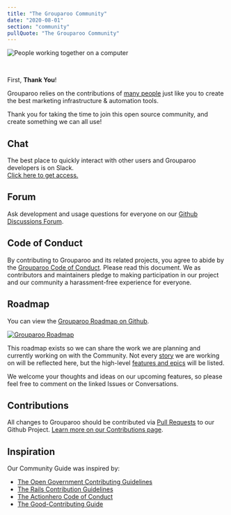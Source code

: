 ```yaml
---
title: "The Grouparoo Community"
date: "2020-08-01"
section: "community"
pullQuote: "The Grouparoo Community"
---
```


<Image
  thumbnail
  src="community/community.jpg"
  alt="People working together on a computer"
  width={815}
  height={465}
/>

<br />

First, **Thank You**!

Grouparoo relies on the contributions of [many people](https://github.com/grouparoo/grouparoo/graphs/contributors) just like you to create the best marketing infrastructure & automation tools.

Thank you for taking the time to join this open source community, and create something we can all use!

## Chat

The best place to quickly interact with other users and Grouparoo developers is on Slack.<br/>[Click here to get access.](/chat)

## Forum

Ask development and usage questions for everyone on our [Github Discussions Forum](https://github.com/grouparoo/grouparoo/discussions).

## Code of Conduct

By contributing to Grouparoo and its related projects, you agree to abide by the [Grouparoo Code of Conduct](/docs/community/code-of-conduct). Please read this document. We as contributors and maintainers pledge to making participation in our project and our community a harassment-free experience for everyone.

## Roadmap

You can view the [Grouparoo Roadmap on Github](/roadmap).

<a href="/roadmap">
  <Image
    thumbnail
    src="community/roadmap.png"
    alt="Grouparoo Roadmap"
    width={1000}
    height={635}
  />
</a>

This roadmap exists so we can share the work we are planning and currently working on with the Community. Not every [story](https://www.pivotaltracker.com/help/articles/terminology/#story) we are working on will be reflected here, but the high-level [features and epics](https://www.pivotaltracker.com/help/articles/terminology/#epic) will be listed.

We welcome your thoughts and ideas on our upcoming features, so please feel free to comment on the linked Issues or Conversations.

## Contributions

All changes to Grouparoo should be contributed via [Pull Requests](https://github.com/grouparoo/grouparoo/pulls) to our Github Project. [Learn more on our Contributions page](/docs/community/contributions).

## Inspiration

<p>Our Community Guide was inspired by:</p>
<ul>
  <li>
    <a
      href="https://github.com/opengovernment/opengovernment/blob/master/CONTRIBUTING.md"
      target="_blank"
      rel="noreferrer nofollow"
    >
      The Open Government Contributing Guidelines
    </a>
  </li>
  <li>
    <a
      href="https://github.com/rails/rails/blob/master/CONTRIBUTING.md"
      target="_blank"
      rel="noreferrer nofollow"
    >
      The Rails Contribution Guidelines
    </a>
  </li>
  <li>
    <a
      href="https://github.com/actionhero/actionhero/blob/master/.github/CONTRIBUTING.md"
      target="_blank"
      rel="noreferrer"
    >
      The Actionhero Code of Conduct
    </a>
  </li>
  <li>
    <a
      href="https://gist.github.com/PurpleBooth/b24679402957c63ec426"
      target="_blank"
      rel="noreferrer nofollow"
    >
      The Good-Contributing Guide
    </a>
  </li>
</ul>
